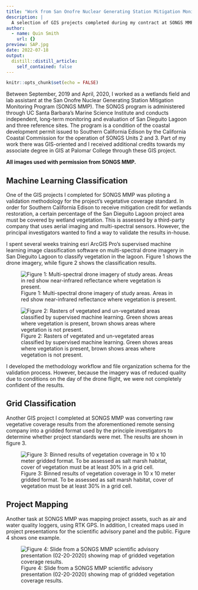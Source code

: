 ```yaml
---
title: "Work from San Onofre Nuclear Generating Station Mitigation Monitoring Program (2019-2020)"
description: |
  A selection of GIS projects completed during my contract at SONGS MMP. 
author:
  - name: Quin Smith
    url: {}
preview: SAP.jpg
date: 2022-07-18
output:
  distill::distill_article:
    self_contained: false
---
```



```r
knitr::opts_chunk$set(echo = FALSE)
```

Between September, 2019 and April, 2020, I worked as a wetlands field and lab assistant at the San Onofre Nuclear Generating Station Mitigation Monitoring Program (SONGS MMP). The SONGS program is administered through UC Santa Barbara's Marine Science Institute and conducts independent, long-term monitoring and evaluation of San Dieguito Lagoon and three reference sites. The program is a condition of the coastal development permit issued to Southern California Edison by the California Coastal Commission for the operation of SONGS Units 2 and 3. Part of my work there was GIS-oriented and I received additional credits towards my associate degree in GIS at Palomar College through these GIS project. 

**All images used with permission from SONGS MMP.**

## Machine Learning Classification

One of the GIS projects I completed for SONGS MMP was piloting a validation methodology for the project's vegetative coverage standard. In order for Southern California Edison to receive mitigation credit for wetlands restoration, a certain percentage of the San Dieguito Lagoon project area must be covered by wetland vegetation. This is assessed by a third-party company that uses aerial imaging and multi-spectral sensors. However, the principal investigators wanted to find a way to validate the results in-house.

I spent several weeks training esri ArcGIS Pro's supervised machine learning image classification software on multi-spectral drone imagery in San Dieguito Lagoon to classify vegetation in the lagoon. Figure 1 shows the drone imagery, while figure 2 shows the classification results.

![Figure 1: Multi-spectral drone imagery of study areas. Areas in red show near-infrared reflectance where vegetation is present.](imagery1024_1.jpg)

![Figure 2: Rasters of vegetated and un-vegetated areas classified by supervised machine learning. Green shows areas where vegetation is present, brown shows areas where vegetation is not present.](reclass_05_191024_1.jpg)

I developed the methodology workflow and file organization schema for the validation process. However, because the imagery was of reduced quality due to conditions on the day of the drone flight, we were not completely confident of the results.

## Grid Classification

Another GIS project I completed at SONGS MMP was converting raw vegetative coverage results from the aforementioned remote sensing company into a gridded format used by the principle investigators to determine whether project standards were met. The results are shown in figure 3.

![Figure 3: Binned results of vegetation coverage in 10 x 10 meter gridded format. To be assessed as salt marsh habitat, cover of vegetation must be at least 30% in a grid cell.](gridclass_layout1024_2.jpg)

## Project Mapping

Another task at SONGS MMP was mapping project assets, such as air and water quality loggers, using RTK GPS. In addition, I created maps used in project presentations for the scientific advisory panel and the public. Figure 4 shows one example.

![Figure 4: Slide from a SONGS MMP scientific advisory presentation (02-20-2020) showing map of gridded vegetation coverage results.](SAP.jpg)
